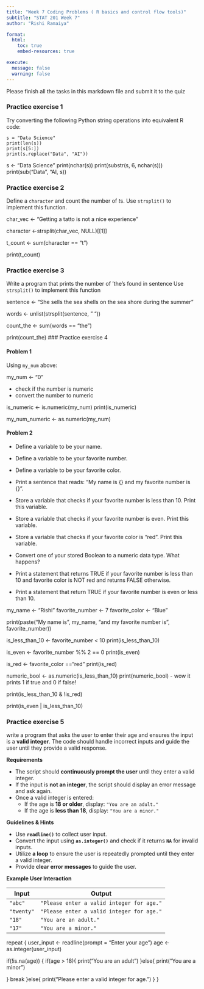 ```yaml
---
title: "Week 7 Coding Problems ( R basics and control flow tools)"
subtitle: "STAT 201 Week 7"
author: "Rishi Ramaiya"

format:
  html:
    toc: true
    embed-resources: true

execute:
  message: false
  warning: false
---
```


Please finish all the tasks in this markdown file and submit it to the quiz

### Practice exercise 1

Try converting the following Python string operations into equivalent R code:

```
s = "Data Science"
print(len(s))
print(s[5:])
print(s.replace("Data", "AI"))
```

s <- "Data Science"
print(nchar(s))
print(substr(s, 6, nchar(s)))
print(sub("Data", "AI, s))


### Practice exercise 2
Define a `character`  and count the number of *t*s.
Use `strsplit()` to implement this function.


char_vec <- "Getting a tatto is not a nice experience"

character <-strsplit(char_vec, NULL)[[1]]

t_count <- sum(character == "t")

print(t_count)

### Practice exercise 3

Write a program that prints the number of 'the's found in sentence
Use `strsplit()` to implement this function


sentence <- "She sells the sea shells on the sea shore during the summer"

words <- unlist(strsplit(sentence, " "))

count_the <- sum(words == "the")


print(count_the)
### Practice exercise 4

#### Problem 1





Using `my_num` above:

my_num <- "0"

- check if the number is numeric
- convert the number to numeric


is_numeric <- is.numeric(my_num)
print(is_numeric)

my_num_numeric <- as.numeric(my_num)

#### Problem 2

- Define a variable to be your name.
- Define a variable to be your favorite number.
- Define a variable to be your favorite color.

- Print a sentence that reads: "My name is {} and my favorite number is {}".
- Store a variable that checks if your favorite number is less than 10. Print this variable.
- Store a variable that checks if your favorite number is even. Print this variable.
- Store a variable that checks if your favorite color is "red". Print this variable.
- Convert one of your stored Boolean to a numeric data type. What happens?

- Print a statement that returns TRUE if your favorite number is less than 10 and favorite color is NOT red and returns FALSE otherwise.
- Print a statement that return TRUE if your favorite number is even or less than 10.

my_name <- "Rishi"
favorite_number <- 7
favorite_color <- "Blue"

print(paste("My name is", my_name, "and my favorite number is", favorite_number))

is_less_than_10 <- favorite_number < 10
print(is_less_than_10)

is_even <- favorite_number %% 2 == 0
print(is_even)

is_red <- favorite_color =="red"
print(is_red)

numeric_bool <- as.numeric(is_less_than_10)
print(numeric_bool)
- wow it prints 1 if true and 0 if false!

print(is_less_than_10 & !is_red)

print(is_even | is_less_than_10)

### Practice exercise 5

write a program that asks the user to enter their age and ensures the input is a **valid integer**. The code should handle incorrect inputs and guide the user until they provide a valid response.

**Requirements**

- The script should **continuously prompt the user** until they enter a valid integer.
- If the input is **not an integer**, the script should display an error message and ask again.
- Once a valid integer is entered:
  - If the age is **18 or older**, display: `"You are an adult."`
  - If the age is **less than 18**, display: `"You are a minor."`

**Guidelines & Hints**

- Use **`readline()`** to collect user input.
- Convert the input using **`as.integer()`** and check if it returns **`NA`** for invalid inputs.
- Utilize **a loop** to ensure the user is repeatedly prompted until they enter a valid integer.
- Provide **clear error messages** to guide the user.


**Example User Interaction**

| Input            | Output |
|-----------------|----------------|
| `"abc"`         | `"Please enter a valid integer for age."` |
| `"twenty"`      | `"Please enter a valid integer for age."` |
| `"18"`          | `"You are an adult."` |
| `"17"`          | `"You are a minor."` |

repeat {
user_input <- readline(prompt = "Enter your age")
age <- as.integer(user_input)

if(!is.na(age)) {
  if(age > 18){
    print("You are an adult")
}else{
  print("You are a minor")
  
}
break
}else{
print("Please enter a valid integer for age.")
}
}